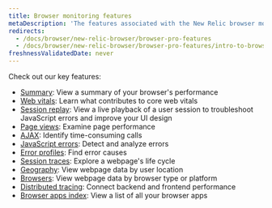 ```yaml
---
title: Browser monitoring features
metaDescription: 'The features associated with the New Relic browser monitoring Pro and Pro+SPA agents.'
redirects:
  - /docs/browser/new-relic-browser/browser-pro-features
  - /docs/browser/new-relic-browser/browser-pro-features/intro-to-browser-pro-features
freshnessValidatedDate: never
---
```


Check out our key <InlinePopover type="browser" /> features:

* <DoNotTranslate>[Summary](/docs/browser/browser-monitoring/getting-started/browser-summary-page/)</DoNotTranslate>: View a summary of your browser's performance
* <DoNotTranslate>[Web vitals](/docs/journey-performance/guide-to-monitoring-core-web-vitals)</DoNotTranslate>: Learn what contributes to core web vitals
* <DoNotTranslate>[Session replay](/docs/browser/browser-monitoring/browser-pro-features/session-replay)</DoNotTranslate>: View a live playback of a user session to troubleshoot JavaScript errors and improve your UI design
* <DoNotTranslate>[Page views](/docs/browser/new-relic-browser/browser-pro-features/page-views-examine-page-performance/)</DoNotTranslate>: Examine page performance
* <DoNotTranslate>[AJAX](/docs/browser/browser-monitoring/browser-pro-features/ajax-page-identify-time-consuming-calls/)</DoNotTranslate>: Identify time-consuming calls
* <DoNotTranslate>[JavaScript errors](/docs/browser/new-relic-browser/browser-pro-features/javascript-errors-page-detect-analyze-errors/)</DoNotTranslate>: Detect and analyze errors
* <DoNotTranslate>[Error profiles](/docs/browser/new-relic-browser/browser-pro-features/browser-error-profiles-find-error-causes/)</DoNotTranslate>: Find error causes
* <DoNotTranslate>[Session traces](/docs/browser/browser-monitoring/browser-pro-features/session-traces-explore-webpages-life-cycle/)</DoNotTranslate>: Explore a webpage's life cycle
* <DoNotTranslate>[Geography](/docs/browser/new-relic-browser/browser-pro-features/geography-webpage-metrics-location/)</DoNotTranslate>: View webpage data by user location
* <DoNotTranslate>[Browsers](/docs/browser/new-relic-browser/browser-pro-features/browsers-problem-patterns-type-or-platform/)</DoNotTranslate>: View webpage data by browser type or platform
* <DoNotTranslate>[Distributed tracing](/docs/browser/new-relic-browser/browser-pro-features/browser-data-distributed-tracing/)</DoNotTranslate>: Connect backend and frontend performance
* <DoNotTranslate>[Browser apps index](/docs/browser/new-relic-browser/getting-started/browser-apps-index/)</DoNotTranslate>: View a list of all your browser apps